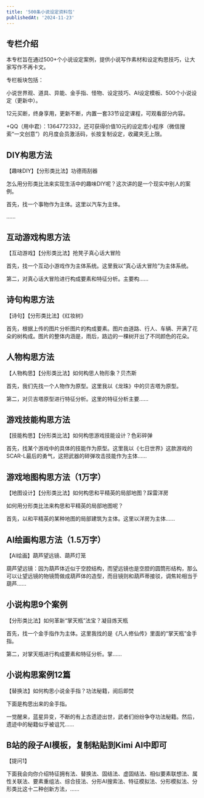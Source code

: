 ```yaml
---
title: '500条小说设定资料包'
publishedAt: '2024-11-23'
---
```


## 专栏介绍

本专栏旨在通过500+个小说设定案例，提供小说写作素材和设定构思技巧，让大家写作不再卡文。

专栏板块包括：

小说世界观、道具、异能、金手指、怪物、设定技巧、AI设定模板、500个小说设定（更新中）。

12元买断，终身享用，更新不断，内置一套33节设定课程，可观看部分内容。

+QQ（用中君）：1364772332，还可获得价值10元的设定库小程序（微信搜索“一文创意”）的月度会员激活码，长按复制设定，收藏夹无上限。

## DIY构思方法
【趣味DIY】【分形类比法】功德雨刮器

怎么用分形类比法来实现生活中的趣味DIY呢？这次讲的是一个现实中别人的案例。

首先，找一个事物作为主体。这里以汽车为主体。

......

## 互动游戏构思方法
【互动游戏】【分形类比法】抢凳子真心话大冒险

首先，找一个互动小游戏作为主体系统。这里我以“真心话大冒险”为主体系统。

第二，对真心话大冒险进行构成要素和特征分析。主要构......

## 诗句构思方法
【诗句】【分形类比法】《红妆树》

首先，根据上传的图片分析图片的构成要素。图片由道路、行人、车辆、开满了花朵的树构成。图片的整体内涵是，雨后，路边的一棵树开出了不同颜色的花朵。

## 人物构思方法
【人物构思】【分形类比法】如何构思人物形象？贝杰斯

首先，我们先找一个人物作为原型。这里我以《龙珠》中的贝吉塔为原型。

第二，对贝吉塔原型进行特征分析。这里的特征分析主要......

## 游戏技能构思方法
【技能构思】【分形类比法】如何构思游戏技能设计？色彩碎弹

首先，找某个游戏中的具体的技能作为原型。这里我以《七日世界》这款游戏的SCAR-L最后的勇气，这把武器的碎弹攻击技能作为主体......

## 游戏地图构思方法（1万字）
【地图设计】【分形类比法】如何构思和平精英的局部地图？踩雷洋房

如何用分形类比法来构思和平精英的局部地图呢？

首先，以和平精英的某种地图的局部建筑为主体。这里以洋房为主体......

## AI绘画构思方法（1.5万字）
【AI绘画】葫芦望远镜、葫芦灯笼

葫芦望远镜：因为葫芦体近似于空腔结构，而望远镜也是空腔的圆筒形结构，那么可以让望远镜的物镜筒做成葫芦体的造型，而目镜则和葫芦蒂接驳，调焦轮相当于葫芦......

## 小说构思9个案例
【分形类比法】如何革新“掌天瓶”法宝？凝目炼天瓶

首先，找一个金手指作为主体。这里我找的是《凡人修仙传》里面的“掌天瓶”金手指。

第二，对掌天瓶进行构成要素和特征分析。掌......

## 小说构思案例12篇
【替换法】如何构思小说金手指？功法秘籍，阅后即焚

下面是构思出来的金手指。

一觉醒来，蓝星异变，不断的有上古遗迹出世，武者们纷纷争夺功法秘籍。然后，遗迹中的秘籍似乎被诅咒......

## B站的段子AI模板，复制粘贴到Kimi AI中即可
【提问1】

下面我会向你介绍特征拥有法、替换法、固结法、虚固结法、相似要素联想法、属性关联法、要素重组法、综合技法、分形AI搜索法、特征模拟法、分形模拟法、分形类比这十二种创新方法，......

